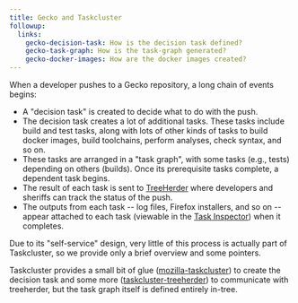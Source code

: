 ---
title: Gecko and Taskcluster
followup:
  links:
    gecko-decision-task: How is the decision task defined?
    gecko-task-graph: How is the task-graph generated?
    gecko-docker-images: How are the docker images created?
---

When a developer pushes to a Gecko repository, a long chain of events begins:

 * A "decision task" is created to decide what to do with the push.
 * The decision task creates a lot of additional tasks.
   These tasks include build and test tasks, along with lots of other kinds of tasks to build docker images, build toolchains, perform analyses, check syntax, and so on.
 * These tasks are arranged in a "task graph", with some tasks (e.g., tests) depending on others (builds).
   Once its prerequisite tasks complete, a dependent task begins.
 * The result of each task is sent to [TreeHerder](https://treeherder.mozilla.org) where developers and sheriffs can track the status of the push.
 * The outputs from each task -- log files, Firefox installers, and so on -- appear attached to each task (viewable in the [Task Inspector](https://tc.example.com/tasks)) when it completes.

Due to its "self-service" design, very little of this process is actually part of Taskcluster, so we provide only a brief overview and some pointers.

Taskcluster provides a small bit of glue ([mozilla-taskcluster](/docs/manual/vcs/mozilla-taskcluster)) to create the decision task and some more ([taskcluster-treeherder](/docs/reference/core/treeherder)) to communicate with treeherder, but the task graph itself is defined entirely in-tree.
